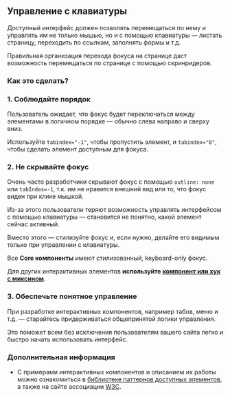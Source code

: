 
<Meta title='Гайдлайны/Доступность / Управление с клавиатуры' />

## Управление с клавиатуры

Доступный интерфейс должен позволять перемещаться по нему и управлять им не только мышью, но и с помощью клавиатуры — листать страницу, переходить по ссылкам, заполнять формы и т.д.

Правильная организация перехода фокуса на странице даст возможность перемещаться по странице с помощью скринридеров.

### Как это сделать?

### 1. Соблюдайте порядок

Пользователь ожидает, что фокус будет переключаться между элементами в логичном порядке — обычно слева направо и сверху вниз.

Используйте `tabindex="-1"`, чтобы пропустить элемент, и `tabindex="0"`, чтобы сделать элемент доступным для фокуса.

### 2. Не скрывайте фокус

Очень часто разработчики скрывают фокус с помощью `outline: none` или `tabIndex=-1`, т.к. им не нравится внешний вид или то, что фокус виден при клике мышкой.

Из-за этого пользователи теряют возможность управлять интерфейсом с помощью клавиатуры — становится не понятно, какой элемент сейчас активный.

Вместо этого — стилизуйте фокус и, если нужно, делайте его видимым только при управлении с клавиатуры.

Все **Core компоненты** имеют стилизованный, keyboard-only фокус.

Для других интерактивных элементов **используйте [компонент или хук с миксином]((?path=/docs/компоненты-keyboardfocusable--page))**.

### 3. Обеспечьте понятное управление

При разработке интерактивных компонентов, например табов, меню и т.д. — старайтесь придерживаться общепринятой логики управления.

Это поможет всем без исключения пользователям вашего сайта легко и быстро начать использовать интерфейс.

### Дополнительная информация
- С примерами интерактивных компонентов и описанием их работы можно ознакомиться в [библиотеке паттернов доступных элементов](https://inclusive-components.design/), а также на сайте ассоциации [W3C](https://w3c.github.io/aria-practices/).
